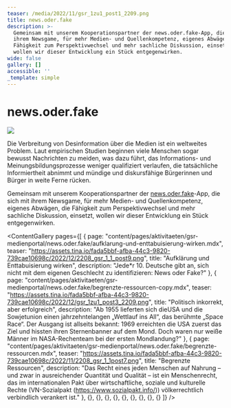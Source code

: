 ```yaml
---
teaser: /media/2022/11/gsr_1zu1_post1_2209.png
title: news.oder.fake
description: >-
  Gemeinsam mit unserem Kooperationspartner der news.oder.fake-App, die sich mit
  ihrem Newsgame, für mehr Medien- und Quellenkompetenz, eigenes Abwägen, die
  Fähigkeit zum Perspektivwechsel und mehr sachliche Diskussion, einsetzt,
  wollen wir dieser Entwicklung ein Stück entgegenwirken.
wide: false
gallery: []
accessible: ''
_template: simple
---
```


# news.oder.fake

![](/media/2022/12/neutraler-webbaner-news-oder-fake.jpg)

Die Verbreitung von Desinformation über die Medien ist ein weltweites Problem. Laut empirischen Studien beginnen viele Menschen sogar bewusst Nachrichten zu meiden, was dazu führt, das Informations- und Meinungsbildungsprozesse weniger qualifiziert verlaufen, die tatsächliche Informiertheit abnimmt und mündige und diskursfähige Bürgerinnen und Bürger in weite Ferne rücken.

Gemeinsam mit unserem Kooperationspartner der [news.oder.fake](https://newsoderfake.de/)-App, die sich mit ihrem Newsgame, für mehr Medien- und Quellenkompetenz, eigenes Abwägen, die Fähigkeit zum Perspektivwechsel und mehr sachliche Diskussion, einsetzt, wollen wir dieser Entwicklung ein Stück entgegenwirken.

<ContentGallery
  pages={[
    {
      page: "content/pages/aktivitaeten/gsr-medienportal/news.oder.fake/aufklarung-und-enttabuisierung-wirken.mdx",
      teaser:
        "https://assets.tina.io/fada5bbf-afba-44c3-9820-739cae10698c/2022/12/2208_gsr_1_1_post9.png",
      title: "Aufklärung und Enttabuisierung wirken",
      description:
        "Jede*r 10. Deutsche gibt an, sich nicht mit dem eigenen Geschlecht zu identifizieren: News oder Fake?"
    },
    {
      page: "content/pages/aktivitaeten/gsr-medienportal/news.oder.fake/begrenzte-ressourcen-copy.mdx",
      teaser:
        "https://assets.tina.io/fada5bbf-afba-44c3-9820-739cae10698c/2022/12/gsr_1zu1_post3_2209.png",
      title: "Politisch inkorrekt, aber erfolgreich",
      description:
        "Ab 1955 lieferten sich dieUSA und die Sowjetunion einen jahrzehntelangen „Wettlauf ins All“, das berühmte „Space Race“. Der Ausgang ist allseits bekannt: 1969 erreichten die USA zuerst das Ziel und hissten ihren Sternenbanner auf dem Mond. Doch waren nur weiße Männer im NASA-Rechenteam bei der ersten Mondlandung?"
    },
    {
      page: "content/pages/aktivitaeten/gsr-medienportal/news.oder.fake/begrenzte-ressourcen.mdx",
      teaser:
        "https://assets.tina.io/fada5bbf-afba-44c3-9820-739cae10698c/2022/11/2208_gsr_1_1post7.png",
      title: "Begrenzte Ressourcen",
      description:
        "Das Recht eines jeden Menschen auf Nahrung – und zwar in ausreichender Quantität und Qualität – ist ein Menschenrecht, das im internationalen Pakt über wirtschaftliche, soziale und kulturelle Rechte (VN-Sozialpakt (https://www.sozialpakt.info/)) völkerrechtlich verbindlich verankert ist."
    },
    {},
    {},
    {},
    {},
    {},
    {},
    {},
    {},
    {}
  ]}
/>
